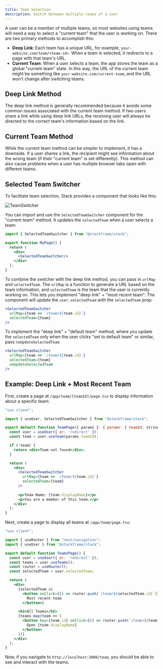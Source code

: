 ```yaml
---
title: Team Selection
description: Switch between multiple teams of a user
---
```


A user can be a member of multiple teams, so most websites using teams will need a way to select a "current team" that the user is working on. There are two primary methods to accomplish this:

- **Deep Link**: Each team has a unique URL, for example, `your-website.com/team/<team-id>`. When a team is selected, it redirects to a page with that team's URL.
- **Current Team**: When a user selects a team, the app stores the team as a global "current team" state. In this way, the URL of the current team might be something like `your-website.com/current-team`, and the URL won't change after switching teams.

## Deep Link Method
The deep link method is generally recommended because it avoids some common issues associated with the current team method. If two users share a link while using deep link URLs, the receiving user will always be directed to the correct team's information based on the link. 

## Current Team Method
While the current team method can be simpler to implement, it has a downside. If a user shares a link, the recipient might see information about the wrong team (if their "current team" is set differently). This method can also cause problems when a user has multiple browser tabs open with different teams.

## Selected Team Switcher

To facilitate team selection, Stack provides a component that looks like this:

![TeamSwitcher](/imgs/team-switcher.png)

You can import and use the `SelectedTeamSwitcher` component for the "current team" method. It updates the `selectedTeam` when a user selects a team:

```jsx 
import { SelectedTeamSwitcher } from "@stackframe/stack";

export function MyPage() {
  return (
    <div>
      <SelectedTeamSwitcher/>
    </div>
  );
}
```

To combine the switcher with the deep link method, you can pass in `urlMap` and `selectedTeam`. The `urlMap` is a function to generate a URL based on the team information, and `selectedTeam` is the team that the user is currently working on. This lets you implement "deep link" + "most recent team". The component will update the `user.selectedTeam` with the `selectedTeam` prop:

```jsx
<SelectedTeamSwitcher 
  urlMap={team => `/team/${team.id}`} 
  selectedTeam={team}
/>
```

To implement the "deep link" + "default team" method, where you update the `selectedTeam` only when the user clicks "set to default team" or similar, pass `noUpdateSelectedTeam`:

```jsx
<SelectedTeamSwitcher 
  urlMap={team => `/team/${team.id}`} 
  selectedTeam={team} 
  noUpdateSelectedTeam
/>
```

## Example: Deep Link + Most Recent Team

First, create a page at `/app/team/[teamId]/page.tsx` to display information about a specific team:

```jsx title="/app/team/[teamId]/page.tsx" 
"use client";

import { useUser, SelectedTeamSwitcher } from "@stackframe/stack";

export default function TeamPage({ params }: { params: { teamId: string } }) {
  const user = useUser({ or: 'redirect' });
  const team = user.useTeam(params.teamId);

  if (!team) {
    return <div>Team not found</div>;
  }

  return (
    <div>
      <SelectedTeamSwitcher 
        urlMap={team => `/team/${team.id}`} 
        selectedTeam={team}
      />
      
      <p>Team Name: {team.displayName}</p>
      <p>You are a member of this team.</p>
    </div>
  );
}
```

Next, create a page to display all teams at `/app/team/page.tsx`:

```jsx title="/app/team/page.tsx"
"use client";

import { useRouter } from "next/navigation";
import { useUser } from "@stackframe/stack";

export default function TeamsPage() {
  const user = useUser({ or: 'redirect' });
  const teams = user.useTeams();
  const router = useRouter();
  const selectedTeam = user.selectedTeam;

  return (
    <div>
      {selectedTeam && 
        <button onClick={() => router.push(`/team/${selectedTeam.id}`)}>
          Most recent team
        </button>}

      <h2>All Teams</h2>
      {teams.map(team => (
        <button key={team.id} onClick={() => router.push(`/team/${team.id}`)}>
          Open {team.displayName}
        </button>
      ))}
    </div>
  );
}
```

Now, if you navigate to `http://localhost:3000/team`, you should be able to see and interact with the teams.
